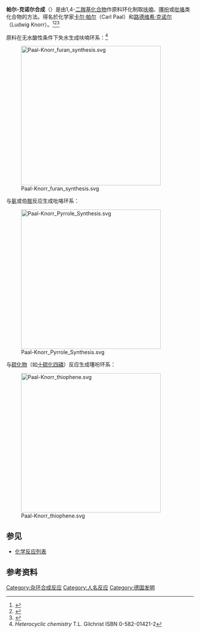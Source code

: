 '''帕尔-克诺尔合成'''（{{lang-de|Paal-Knorr-Synthese}}）是由1,4-[[二羰基化合物|二羰基化合物]]作原料环化制取[[呋喃|呋喃]]、[[噻吩|噻吩]]或[[吡咯|吡咯]]类化合物的方法。得名於化学家[[卡尔·帕尔|卡尔·帕尔]]（Carl Paal）和[[路德维希·克诺尔|路德维希·克诺尔]]（Ludwig Knorr）。<ref>{{cite journal 
 | title =  Synthese von Thiophen- und Pyrrolderivaten 
 | author =  Carl Paal
 | journal =  Berichte der deutschen chemischen Gesellschaft
 | volume = 18 
 | issue = 1
 | pages = 367–371 
 | year = 1885 
 | url =  
 | doi = 10.1002/cber.18850180175   }}</ref><ref>{{cite journal 
 | title =  Einwirkung des Diacetbernsteinsäureesters auf Ammoniak und primäre Aminbasen 
 | author = Ludwig Knorr
 | journal =  Berichte der deutschen chemischen Gesellschaft
 | volume =  18
 | issue = 1
 | pages = 299–311 
 | year =  1885
 | url =  
 | doi = 10.1002/cber.18850180154   }}</ref><ref>{{cite journal
| url = http://www.chempensoftware.com/reactions/RXN282.htm
| title = Paal-Knorr Pyrrole Synthesis
| journal = 
| access-date = 2008-09-13
| archive-date = 2017-07-21
| archive-url = https://web.archive.org/web/20170721112553/http://www.chempensoftware.com/reactions/RXN282.htm
| dead-url = no
}}</ref>

原料在无水酸性条件下失水生成呋喃环系：<ref>''Heterocyclic chemistry'' T.L. Gilchrist ISBN 0-582-01421-2</ref>

[[File:Paal-Knorr_furan_synthesis.svg|375px]]

与[[氨|氨]]或伯[[胺|胺]]反应生成吡咯环系：

[[File:Paal-Knorr_Pyrrole_Synthesis.svg|375px]] 

与[[硫化物|硫化物]]（如[[十硫化四磷|十硫化四磷]]）反应生成噻吩环系：

[[File:Paal-Knorr_thiophene.svg|375px]]

== 参见 ==
*[[化学反应列表|化学反应列表]]

== 参考资料 ==
<div class="references-small">
<references/>
</div>

[[Category:杂环合成反应|Category:杂环合成反应]]
[[Category:人名反应|Category:人名反应]]
[[Category:德国发明|Category:德国发明]]